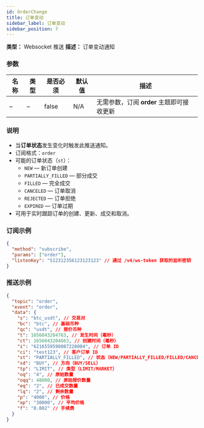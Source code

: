 ```yaml
---
id: OrderChange
title: 订单变动
sidebar_label: 订单变动
sidebar_position: 7
---
```


**类型：** Websocket 推送 **描述：** 订单变动通知

### 参数

| 名称 | 类型 | 是否必须 | 默认值 | 描述 |
| --- | --- | --- | --- | --- |
| – | – | false | N/A | 无需参数，订阅 **order** 主题即可接收更新 |

### 说明

- 当**订单状态**发生变化时触发此推送通知。
- 订阅格式：`order`
- 可能的订单状态（`st`）：
  - `NEW` — 新订单创建
  - `PARTIALLY_FILLED` — 部分成交
  - `FILLED` — 完全成交
  - `CANCELED` — 订单取消
  - `REJECTED` — 订单拒绝
  - `EXPIRED` — 订单过期
- 可用于实时跟踪订单的创建、更新、成交和取消。

### 订阅示例

```json title="订阅"
{
  "method": "subscribe",
  "params": ["order"],
  "listenKey": "512312356123123123" // 通过 /v4/ws-token 获取的监听密钥
}
```

### 推送示例

```json title="推送"
{
  "topic": "order",
  "event": "order",
  "data": {
    "s": "btc_usdt", // 交易对
    "bc": "btc", // 基础币种
    "qc": "usdt", // 报价币种
    "t": 1656043204763, // 发生时间（毫秒）
    "ct": 1656043204663, // 创建时间（毫秒）
    "i": "6216559590087220004", // 订单 ID
    "ci": "test123", // 客户订单 ID
    "st": "PARTIALLY_FILLED", // 状态（NEW/PARTIALLY_FILLED/FILLED/CANCELED/REJECTED/EXPIRED）
    "sd": "BUY", // 方向（BUY/SELL）
    "tp": "LIMIT", // 类型（LIMIT/MARKET）
    "oq": "4", // 原始数量
    "oqq": 48000, // 原始报价数量
    "eq": "2", // 已成交数量
    "lq": "2", // 剩余数量
    "p": "4000", // 价格
    "ap": "30000", // 平均价格
    "f": "0.002" // 手续费
  }
}
```